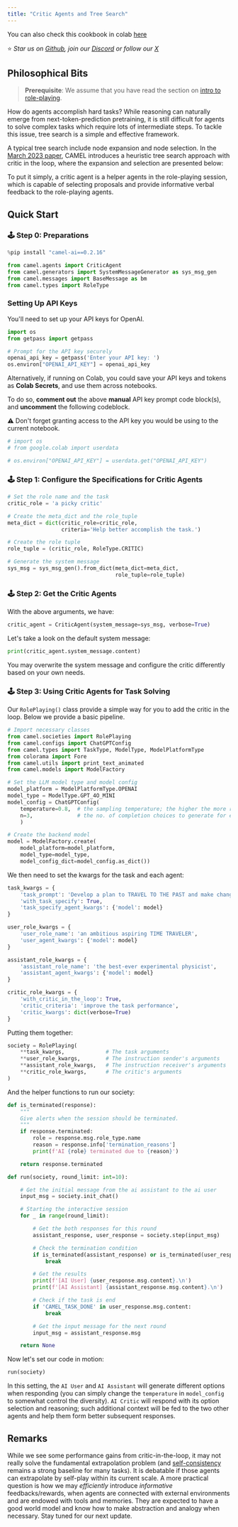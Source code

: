 ```yaml
---
title: "Critic Agents and Tree Search"
---
```


You can also check this cookbook in colab [here](https://colab.research.google.com/drive/1A2id3IyP1tSQXmtLsaY9-zyowSRzTaxk?usp=sharing)

⭐ <i>Star us on [*Github*](https://github.com/camel-ai/camel), join our [*Discord*](https://discord.camel-ai.org) or follow our [*X*](https://x.com/camelaiorg)</i>

## Philosophical Bits

> **Prerequisite**: We assume that you have read the section on [intro to role-playing](https://colab.research.google.com/drive/1cmWPxXEsyMbmjPhD2bWfHuhd_Uz6FaJQ?usp=sharing).

How do agents accomplish hard tasks? While reasoning can naturally emerge from next-token-prediction pretraining, it is still difficult for agents to solve complex tasks which require lots of intermediate steps. To tackle this issue, tree search is a simple and effective framework.

A typical tree search include node expansion and node selection. In the [March 2023 paper](https://arxiv.org/abs/2303.17760), CAMEL introduces a heuristic tree search approach with critic in the loop, where the expansion and selection are presented below:


To put it simply, a critic agent is a helper agents in the role-playing session, which is capable of selecting proposals and provide informative verbal feedback to the role-playing agents.

## Quick Start

### 🕹 Step 0: Preparations


```python
%pip install "camel-ai==0.2.16"
```


```python
from camel.agents import CriticAgent
from camel.generators import SystemMessageGenerator as sys_msg_gen
from camel.messages import BaseMessage as bm
from camel.types import RoleType
```

### Setting Up API Keys

You'll need to set up your API keys for OpenAI.


```python
import os
from getpass import getpass

# Prompt for the API key securely
openai_api_key = getpass('Enter your API key: ')
os.environ["OPENAI_API_KEY"] = openai_api_key
```

Alternatively, if running on Colab, you could save your API keys and tokens as **Colab Secrets**, and use them across notebooks.

To do so, **comment out** the above **manual** API key prompt code block(s), and **uncomment** the following codeblock.

⚠️ Don't forget granting access to the API key you would be using to the current notebook.


```python
# import os
# from google.colab import userdata

# os.environ["OPENAI_API_KEY"] = userdata.get("OPENAI_API_KEY")
```

### 🕹 Step 1: Configure the Specifications for Critic Agents


```python
# Set the role name and the task
critic_role = 'a picky critic'

# Create the meta_dict and the role_tuple
meta_dict = dict(critic_role=critic_role,
                 criteria='Help better accomplish the task.')

# Create the role tuple
role_tuple = (critic_role, RoleType.CRITIC)

# Generate the system message
sys_msg = sys_msg_gen().from_dict(meta_dict=meta_dict,
                                  role_tuple=role_tuple)
```

### 🕹 Step 2: Get the Critic Agents
With the above arguments, we have:


```python
critic_agent = CriticAgent(system_message=sys_msg, verbose=True)
```

Let's take a look on the default system message:


```python
print(critic_agent.system_message.content)
```

You may overwrite the system message and configure the critic differently based on your own needs.

### 🕹 Step 3: Using Critic Agents for Task Solving
Our `RolePlaying()` class provide a simple way for you to add the critic in the loop. Below we provide a basic pipeline.


```python
# Import necessary classes
from camel.societies import RolePlaying
from camel.configs import ChatGPTConfig
from camel.types import TaskType, ModelType, ModelPlatformType
from colorama import Fore
from camel.utils import print_text_animated
from camel.models import ModelFactory

# Set the LLM model type and model config
model_platform = ModelPlatformType.OPENAI
model_type = ModelType.GPT_4O_MINI
model_config = ChatGPTConfig(
    temperature=0.8,  # the sampling temperature; the higher the more random
    n=3,              # the no. of completion choices to generate for each input
    )

# Create the backend model
model = ModelFactory.create(
    model_platform=model_platform,
    model_type=model_type,
    model_config_dict=model_config.as_dict())
```

We then need to set the kwargs for the task and each agent:


```python
task_kwargs = {
    'task_prompt': 'Develop a plan to TRAVEL TO THE PAST and make changes.',
    'with_task_specify': True,
    'task_specify_agent_kwargs': {'model': model}
}

user_role_kwargs = {
    'user_role_name': 'an ambitious aspiring TIME TRAVELER',
    'user_agent_kwargs': {'model': model}
}

assistant_role_kwargs = {
    'assistant_role_name': 'the best-ever experimental physicist',
    'assistant_agent_kwargs': {'model': model}
}

critic_role_kwargs = {
    'with_critic_in_the_loop': True,
    'critic_criteria': 'improve the task performance',
    'critic_kwargs': dict(verbose=True)
}
```

Putting them together:


```python
society = RolePlaying(
    **task_kwargs,             # The task arguments
    **user_role_kwargs,        # The instruction sender's arguments
    **assistant_role_kwargs,   # The instruction receiver's arguments
    **critic_role_kwargs,      # The critic's arguments
)
```

And the helper functions to run our society:


```python
def is_terminated(response):
    """
    Give alerts when the session should be terminated.
    """
    if response.terminated:
        role = response.msg.role_type.name
        reason = response.info['termination_reasons']
        print(f'AI {role} terminated due to {reason}')

    return response.terminated
```


```python
def run(society, round_limit: int=10):

    # Get the initial message from the ai assistant to the ai user
    input_msg = society.init_chat()

    # Starting the interactive session
    for _ in range(round_limit):

        # Get the both responses for this round
        assistant_response, user_response = society.step(input_msg)

        # Check the termination condition
        if is_terminated(assistant_response) or is_terminated(user_response):
            break

        # Get the results
        print(f'[AI User] {user_response.msg.content}.\n')
        print(f'[AI Assistant] {assistant_response.msg.content}.\n')

        # Check if the task is end
        if 'CAMEL_TASK_DONE' in user_response.msg.content:
            break

        # Get the input message for the next round
        input_msg = assistant_response.msg

    return None
```

Now let's set our code in motion:


```python
run(society)
```

In this setting, the `AI User` and `AI Assistant` will generate different options when responding (you can simply change the `temperature` in `model_config` to somewhat control the diversity). `AI Critic` will respond with its option selection and reasoning; such additional context will be fed to the two other agents and help them form better subsequent responses.

## Remarks
While we see some performance gains from critic-in-the-loop, it may not really solve the fundamental extrapolation problem (and [self-consistency](https://arxiv.org/abs/2203.11171) remains a strong baseline for many tasks). It is debatable if those agents can extrapolate by self-play within its current scale. A more practical question is how we may *efficiently* introduce *informative* feedbacks/rewards, when agents are connected with external environments and are endowed with tools and memories. They are expected to have a good world model and know how to make abstraction and analogy when necessary. Stay tuned for our next update.
